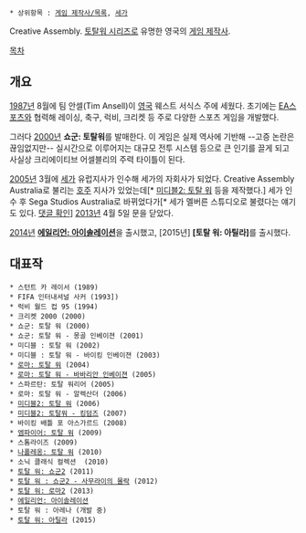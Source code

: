  * 상위항목 : [[게임 제작사/목록]], [[세가]]

Creative Assembly. [[토탈워 시리즈]]로 유명한 영국의 [[게임 제작사]].

[[목차]]
== 개요 ==
[[1987년]] 8월에 팀 안셀(Tim Ansell)이 [[영국]] 웨스트 서식스 주에 세웠다. 초기에는 [[EA]]스포츠와 협력해 레이싱, 축구, 럭비, 크리켓 등 주로 다양한 스포츠 게임을 개발했다.

그러다 [[2000년]] '''쇼군: 토탈워'''를 발매한다. 이 게임은 실제 역사에 기반해 --고증 논란은 끊임없지만-- 실시간으로 이루어지는 대규모 전투 시스템 등으로 큰 인기를 끌게 되고 사실상 크리에이티브 어셀블리의 주력 타이틀이 된다.

[[2005년]] 3월에 [[세가]] 유럽지사가 인수해 세가의 자회사가 되었다. Creative Assembly Australia로 불리는 [[호주]] 지사가 있었는데[* [[미디블2: 토탈 워]] 등을 제작했다.] 세가 인수 후 Sega Studios Australia로 바뀌었다가[* 세가 멜버른 스튜디오로 불렸다는 얘기도 있다. [http://bbs2.ruliweb.daum.net/gaia/do/ruliweb/default/27/read?articleId=1051422&bbsId=G003&itemId=7 댓글 확인]] [[2013년]] 4월 5일 문을 닫았다.

[[2014년]] '''[[에일리언: 아이솔레이션]]'''을 출시했고, [2015년] '''[토탈 워: 아틸라]'''를 출시했다.
== 대표작 ==
 * 스턴트 카 레이서 (1989)
 * FIFA 인터내셔널 사커 (1993])
 * 럭비 월드 컵 95 (1994)
 * 크리켓 2000 (2000)
 * 쇼군: 토탈 워 (2000)
 * 쇼군: 토탈 워 - 몽골 인베이젼 (2001)
 * 미디블 : 토탈 워 (2002)
 * 미디블 : 토탈 워 - 바이킹 인베이젼 (2003)
 * [[로마: 토탈 워]] (2004)
 * [[로마: 토탈 워 - 바바리안 인베이젼]] (2005)
 * 스파르탄: 토탈 워리어 (2005)
 * 로마: 토탈 워 - 알렉산더 (2006)
 * [[미디블2: 토탈 워]] (2006)
 * [[미디블2: 토탈워 - 킹덤즈]] (2007)
 * 바이킹 배틀 포 아스가르드 (2008)
 * [[엠파이어: 토탈 워]] (2009)
 * 스톰라이즈 (2009)
 * [[나폴레옹: 토탈 워]] (2010)
 * 소닉 클래식 컬렉션  (2010)
 * [[토탈 워: 쇼군2]] (2011)
 * [[토탈 워: 쇼군2/사무라이의 몰락|토탈 워 : 쇼군2 - 사무라이의 몰락]] (2012)
 * [[토탈 워: 로마2]] (2013)
 * [[에일리언: 아이솔레이션]]
 * 토탈 워 : 아레나 (개발 중)
 * [[토탈 워: 아틸라]] (2015)
